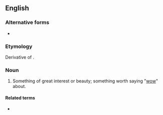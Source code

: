==English==

===Alternative forms===
* {{l|en|wowser}}

===Etymology===
Derivative of {{m|en|wow}}.

===Noun===
{{en-noun}}

# {{label|en|NZ|slang}} Something of great interest or beauty; something worth saying "[[wow]]" about.

====Related terms====
* {{l|en|wowzah}}